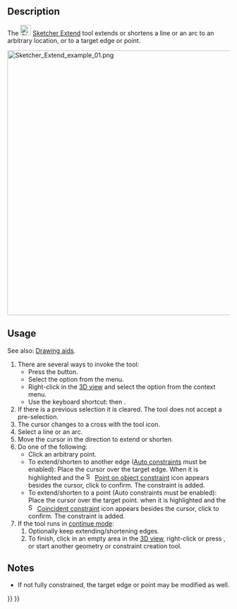 <languages/>

{{Docnav
|[[Sketcher_Split|Split]]
|[[Sketcher_External|External geometry]]
|[[Sketcher_Workbench|Sketcher]]
|IconL=Sketcher_Split.svg
|IconR=Sketcher_External.svg
|IconC=Workbench_Sketcher.svg
}}

<div class="mw-translate-fuzzy">
{{GuiCommand/ro
|Name/ro=Sketcher: Prelungirea muchiei
|Icon=Sketcher Extend.svg
|MenuLocation=Sketch → Geometria schitei → Prelungirea muchiei
|Workbenches=[[Sketcher Workbench/ro|Sketcher]]
|SeeAlso=[[Sketcher Trimming/ro|Sketcher Taie marginea]]
|Version=0.17
}}
</div>

==Description==

The [[Image:Sketcher_Extend.svg|24px]] [[Sketcher_Extend|Sketcher Extend]] tool extends or shortens a line or an arc to an arbitrary location, or to a target edge or point.

[[File:Sketcher Extend example 01.png|none|600px]]
{{Caption|Shown on the left (1), the two sketch elements before the operation; in the middle (2), the line is being extended to the arc; on the right (3), the final result.}}

==Usage==

See also: [[Sketcher_Workbench#Drawing_aids|Drawing aids]].

# There are several ways to invoke the tool:
#* Press the {{Button|[[Image:Sketcher_Extend.svg|16px]] [[Sketcher_Extend|Sketcher Extend edge]]}} button.
#* Select the {{MenuCommand|Sketcher → Sketcher tools → [[Image:Sketcher_Extend.svg|16px]] Extend edge}} option from the menu.
#* Right-click in the [[3D_view|3D view]] and select the {{MenuCommand|[[Image:Sketcher_Extend.svg|16px]] Extend edge}} option from the context menu.
#* Use the keyboard shortcut: {{KEY|G}} then {{KEY|Q}}.
# If there is a previous selection it is cleared. The tool does not accept a pre-selection.
# The cursor changes to a cross with the tool icon.
# Select a line or an arc.
# Move the cursor in the direction to extend or shorten.
# Do one of the following:
#* Click an arbitrary point.
#* To extend/shorten to another edge ([[Sketcher_Workbench#Auto_constraints|Auto constraints]] must be enabled): Place the cursor over the target edge. When it is highlighted and the [[Image:Sketcher_ConstrainPointOnObject.svg|16px]] [[Sketcher_ConstrainPointOnObject|Point on object constraint]] icon appears besides the cursor, click to confirm. The constraint is added.
#* To extend/shorten to a point (Auto constraints must be enabled): Place the cursor over the target point. when it is highlighted and the [[File:Sketcher_ConstrainCoincident.svg|16px]] [[Sketcher_ConstrainCoincident|Coincident constraint]] icon appears besides the cursor, click to confirm. The constraint is added.
# If the tool runs in [[Sketcher_Workbench#Continue_modes|continue mode]]:
## Optionally keep extending/shortening edges.
## To finish, click in an empty area in the [[3D_view|3D view]], right-click or press {{KEY|Esc}}, or start another geometry or constraint creation tool.

==Notes==

* If not fully constrained, the target edge or point may be modified as well.


{{Docnav
|[[Sketcher_Split|Split]]
|[[Sketcher_External|External geometry]]
|[[Sketcher_Workbench|Sketcher]]
|IconL=Sketcher_Split.svg
|IconR=Sketcher_External.svg
|IconC=Workbench_Sketcher.svg
}}

{{Sketcher_Tools_navi{{#translation:}}}}
{{Userdocnavi{{#translation:}}}}